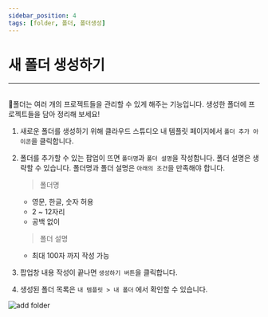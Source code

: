 ```yaml
---
sidebar_position: 4
tags: [folder, 폴더, 폴더생성]
---
```


# 새 폴더 생성하기 
<hr />
<br />
📁폴더는 여러 개의 프로젝트들을 관리할 수 있게 해주는 기능입니다. 생성한 폴더에 프로젝트들을 담아 정리해 보세요!

1. 새로운 폴더를 생성하기 위해 클라우드 스튜디오 내 템플릿 페이지에서 ```폴더 추가 아이콘```을 클릭합니다.
2. 폴더를 추가할 수 있는 팝업이 뜨면 ```폴더명```과 ```폴더 설명```을 작성합니다. 폴더 설명은 생략할 수 있습니다.
    폴더명과 폴더 설명은 ```아래의 조건```을 만족해야 합니다.
    > 폴더명
    -  영문, 한글, 숫자 허용
    -  2 ~ 12자리
    -  공백 없이

    > 폴더 설명
    - 최대 100자 까지 작성 가능
3. 팝업창 내용 작성이 끝나면 ```생성하기 버튼```을 클릭합니다.
4. 생성된 폴더 목록은 ```내 템플릿 > 내 폴더``` 에서 확인할 수 있습니다.

<div className={styles.imgWrap}>
    <img src={addFolder} alt="add folder" />
</div>





